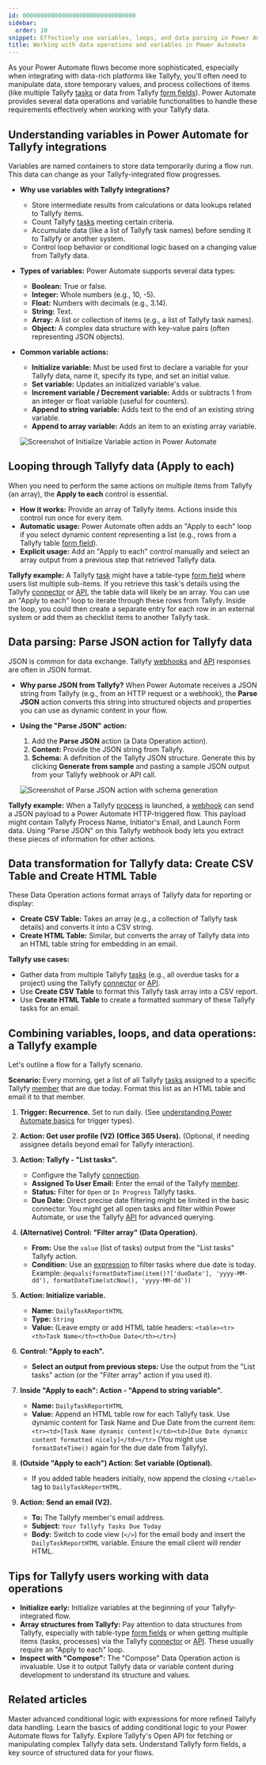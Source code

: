 ```yaml
---
id: 00000000000000000000000000000000
sidebar:
  order: 10
snippet: Effectively use variables, loops, and data parsing in Power Automate to handle collections of Tallyfy data or complex data transformations.
title: Working with data operations and variables in Power Automate
---
```


As your Power Automate flows become more sophisticated, especially when integrating with data-rich platforms like Tallyfy, you'll often need to manipulate data, store temporary values, and process collections of items (like multiple Tallyfy [tasks](/products/pro/tracking-and-tasks/tasks/) or data from Tallyfy [form fields](/products/pro/tracking-and-tasks/tasks/what-are-form-fields-in-tallyfy/)). Power Automate provides several data operations and variable functionalities to handle these requirements effectively when working with your Tallyfy data.

## Understanding variables in Power Automate for Tallyfy integrations

Variables are named containers to store data temporarily during a flow run. This data can change as your Tallyfy-integrated flow progresses.

*   **Why use variables with Tallyfy integrations?**
    *   Store intermediate results from calculations or data lookups related to Tallyfy items.
    *   Count Tallyfy [tasks](/products/pro/tracking-and-tasks/tasks/) meeting certain criteria.
    *   Accumulate data (like a list of Tallyfy task names) before sending it to Tallyfy or another system.
    *   Control loop behavior or conditional logic based on a changing value from Tallyfy data.

*   **Types of variables:** Power Automate supports several data types:
    *   **Boolean:** True or false.
    *   **Integer:** Whole numbers (e.g., 10, -5).
    *   **Float:** Numbers with decimals (e.g., 3.14).
    *   **String:** Text.
    *   **Array:** A list or collection of items (e.g., a list of Tallyfy task names).
    *   **Object:** A complex data structure with key-value pairs (often representing JSON objects).

*   **Common variable actions:**
    *   **Initialize variable:** Must be used first to declare a variable for your Tallyfy data, name it, specify its type, and set an initial value.
    *   **Set variable:** Updates an initialized variable's value.
    *   **Increment variable / Decrement variable:** Adds or subtracts 1 from an integer or float variable (useful for counters).
    *   **Append to string variable:** Adds text to the end of an existing string variable.
    *   **Append to array variable:** Adds an item to an existing array variable.

    ![Screenshot of Initialize Variable action in Power Automate](mdc:/pro/integrations/middleware/power-automate/assets/initialize-variable.png)

## Looping through Tallyfy data (Apply to each)

When you need to perform the same actions on multiple items from Tallyfy (an array), the **Apply to each** control is essential.

*   **How it works:** Provide an array of Tallyfy items. Actions inside this control run once for every item.
*   **Automatic usage:** Power Automate often adds an "Apply to each" loop if you select dynamic content representing a list (e.g., rows from a Tallyfy table [form field](/products/pro/tracking-and-tasks/tasks/what-are-form-fields-in-tallyfy/)).
*   **Explicit usage:** Add an "Apply to each" control manually and select an array output from a previous step that retrieved Tallyfy data.

**Tallyfy example:**
A Tallyfy [task](/products/pro/tracking-and-tasks/tasks/) might have a table-type [form field](/products/pro/tracking-and-tasks/tasks/what-are-form-fields-in-tallyfy/) where users list multiple sub-items. If you retrieve this task's details using the Tallyfy [connector](/products/pro/integrations/middleware/power-automate/how-can-i-integrate-tallyfy-with-microsoft-power-automate/) or [API](/products/pro/integrations/open-api/), the table data will likely be an array.
You can use an "Apply to each" loop to iterate through these rows from Tallyfy. Inside the loop, you could then create a separate entry for each row in an external system or add them as checklist items to another Tallyfy task.

## Data parsing: Parse JSON action for Tallyfy data

JSON is common for data exchange. Tallyfy [webhooks](/products/pro/integrations/webhooks/) and [API](/products/pro/integrations/open-api/) responses are often in JSON format.

*   **Why parse JSON from Tallyfy?** When Power Automate receives a JSON string from Tallyfy (e.g., from an HTTP request or a webhook), the **Parse JSON** action converts this string into structured objects and properties you can use as dynamic content in your flow.
*   **Using the "Parse JSON" action:**
    1.  Add the **Parse JSON** action (a Data Operation action).
    2.  **Content:** Provide the JSON string from Tallyfy.
    3.  **Schema:** A definition of the Tallyfy JSON structure. Generate this by clicking **Generate from sample** and pasting a sample JSON output from your Tallyfy webhook or API call.

    ![Screenshot of Parse JSON action with schema generation](mdc:/pro/integrations/middleware/power-automate/assets/parse-json-action.png)

**Tallyfy example:**
When a Tallyfy [process](/products/pro/tracking-and-tasks/processes/) is launched, a [webhook](/products/pro/integrations/webhooks/) can send a JSON payload to a Power Automate HTTP-triggered flow. This payload might contain Tallyfy Process Name, Initiator's Email, and Launch Form data. Using "Parse JSON" on this Tallyfy webhook body lets you extract these pieces of information for other actions.

## Data transformation for Tallyfy data: Create CSV Table and Create HTML Table

These Data Operation actions format arrays of Tallyfy data for reporting or display:

*   **Create CSV Table:** Takes an array (e.g., a collection of Tallyfy task details) and converts it into a CSV string.
*   **Create HTML Table:** Similar, but converts the array of Tallyfy data into an HTML table string for embedding in an email.

**Tallyfy use cases:**
*   Gather data from multiple Tallyfy [tasks](/products/pro/tracking-and-tasks/tasks/) (e.g., all overdue tasks for a project) using the Tallyfy [connector](/products/pro/integrations/middleware/power-automate/how-can-i-integrate-tallyfy-with-microsoft-power-automate/) or [API](/products/pro/integrations/open-api/).
*   Use **Create CSV Table** to format this Tallyfy task array into a CSV report.
*   Use **Create HTML Table** to create a formatted summary of these Tallyfy tasks for an email.

## Combining variables, loops, and data operations: a Tallyfy example

Let's outline a flow for a Tallyfy scenario.

**Scenario:** Every morning, get a list of all Tallyfy [tasks](/products/pro/tracking-and-tasks/tasks/) assigned to a specific Tallyfy [member](/products/pro/documenting/members/) that are due today. Format this list as an HTML table and email it to that member.

<Steps>

1.  **Trigger: Recurrence.**
    Set to run daily. (See [understanding Power Automate basics](/products/pro/integrations/middleware/power-automate/understanding-power-automate-basics/) for trigger types).

2.  **Action: Get user profile (V2) (Office 365 Users).**
    (Optional, if needing assignee details beyond email for Tallyfy interaction).

3.  **Action: Tallyfy - "List tasks".**
    *   Configure the Tallyfy [connection](/products/pro/integrations/middleware/power-automate/how-can-i-integrate-tallyfy-with-microsoft-power-automate/).
    *   **Assigned To User Email:** Enter the email of the Tallyfy [member](/products/pro/documenting/members/).
    *   **Status:** Filter for `Open` or `In Progress` Tallyfy tasks.
    *   **Due Date:** Direct precise date filtering might be limited in the basic connector. You might get all open tasks and filter within Power Automate, or use the Tallyfy [API](/products/pro/integrations/open-api/) for advanced querying.

4.  **(Alternative) Control: "Filter array" (Data Operation).**
    *   **From:** Use the `value` (list of tasks) output from the "List tasks" Tallyfy action.
    *   **Condition:** Use an [expression](/products/pro/integrations/middleware/power-automate/advanced-conditions-and-expressions/) to filter tasks where due date is today. Example:
        `@equals(formatDateTime(item()?['dueDate'], 'yyyy-MM-dd'), formatDateTime(utcNow(), 'yyyy-MM-dd'))`

5.  **Action: Initialize variable.**
    *   **Name:** `DailyTaskReportHTML`
    *   **Type:** `String`
    *   **Value:** (Leave empty or add HTML table headers: `<table><tr><th>Task Name</th><th>Due Date</th></tr>`)

6.  **Control: "Apply to each".**
    *   **Select an output from previous steps:** Use the output from the "List tasks" action (or the "Filter array" action if you used it).

7.  **Inside "Apply to each": Action - "Append to string variable".**
    *   **Name:** `DailyTaskReportHTML`
    *   **Value:** Append an HTML table row for each Tallyfy task. Use dynamic content for Task Name and Due Date from the current item:
        `<tr><td>[Task Name dynamic content]</td><td>[Due Date dynamic content formatted nicely]</td></tr>`
        (You might use `formatDateTime()` again for the due date from Tallyfy).

8.  **(Outside "Apply to each") Action: Set variable (Optional).**
    *   If you added table headers initially, now append the closing `</table>` tag to `DailyTaskReportHTML`.

9.  **Action: Send an email (V2).**
    *   **To:** The Tallyfy member's email address.
    *   **Subject:** `Your Tallyfy Tasks Due Today`
    *   **Body:** Switch to code view (`</>`) for the email body and insert the `DailyTaskReportHTML` variable. Ensure the email client will render HTML.

</Steps>

## Tips for Tallyfy users working with data operations

*   **Initialize early:** Initialize variables at the beginning of your Tallyfy-integrated flow.
*   **Array structures from Tallyfy:** Pay attention to data structures from Tallyfy, especially with table-type [form fields](/products/pro/tracking-and-tasks/tasks/what-are-form-fields-in-tallyfy/) or when getting multiple items (tasks, processes) via the Tallyfy [connector](/products/pro/integrations/middleware/power-automate/how-can-i-integrate-tallyfy-with-microsoft-power-automate/) or [API](/products/pro/integrations/open-api/). These usually require an "Apply to each" loop.
*   **Inspect with "Compose":** The "Compose" Data Operation action is invaluable. Use it to output Tallyfy data or variable content during development to understand its structure and values.


## Related articles
<CardGrid>
<LinkTitleCard header="<b>Pro > Integrations > Middleware > Power Automate > Advanced conditions and expressions</b>" href="/products/pro/integrations/middleware/power-automate/advanced-conditions-and-expressions/" > Master advanced conditional logic with expressions for more refined Tallyfy data handling. </LinkTitleCard>
<LinkTitleCard header="<b>Pro > Integrations > Middleware > Power Automate > Using conditional logic in Power Automate</b>" href="/products/pro/integrations/middleware/power-automate/using-conditional-logic-in-power-automate/" > Learn the basics of adding conditional logic to your Power Automate flows for Tallyfy. </LinkTitleCard>
<LinkTitleCard header="<b>Pro > Integrations > Open API</b>" href="/products/pro/integrations/open-api/" > Explore Tallyfy's Open API for fetching or manipulating complex Tallyfy data sets. </LinkTitleCard>
<LinkTitleCard header="<b>Pro > Tracking and Tasks > Tasks > What are form fields in Tallyfy</b>" href="/products/pro/tracking-and-tasks/tasks/what-are-form-fields-in-tallyfy/" > Understand Tallyfy form fields, a key source of structured data for your flows. </LinkTitleCard>
</CardGrid> 